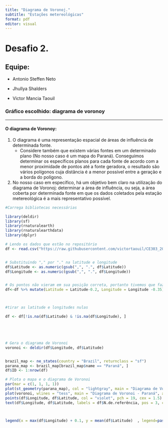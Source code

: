 ```yaml
---
title: "Diagrama de Voronoj."
subtitle: "Estações metereológicas"
format: pdf
editor: visual
---
```


# Desafio 2. 

## Equipe: 

-   Antonio Steffen Neto

-   Jhullya Shalders

-   Victor Mancia Taouil

### Gráfico escolhido: diagrama de voronoy

----------------------------------------------------------------

#### O diagrama de Voronoy:

1.  O diagrama é uma representação espacial de áreas de influência de determinada fonte.
    -   Considere também que existem várias fontes em um determinado plano (No nosso caso é um mapa do Paraná). Conseguimos determinar os específicos planos para cada fonte de acordo com a menor proximidade de pontos até a fonte geradora, o resultado são vários polígonos cuja distância é a menor possível entre a geração e a borda do polígono.
2.  No nosso caso em específico, há um objetivo bem claro na utilização do diagrama de Voronoj: determinar a área de influência, ou seja, a área coberta por determinada fonte em que os dados coletados pela estação metereológica é a mais representativo possível.

```R
#Carrega bibliotecas necessárias

library(deldir)
library(sf)
library(rnaturalearth)
library(rnaturalearthdata)
library(dplyr)

# Lendo os dados que estão no repositório
df <- read.csv("https://raw.githubusercontent.com/victortaouil/CE303_2024/refs/heads/main/Cidades%20do%20Paran%C3%A1%20com%20Esta%C3%A7%C3%B5es%20Metereol%C3%B3gicas%20-%20Esta%C3%A7%C3%B5es.csv", header = TRUE, sep = ",")


# Substituindo "," por "." na latitude e longitude
df$Latitude <- as.numeric(gsub(",", ".", df$Latitude))
df$Longitude <- as.numeric(gsub(",", ".", df$Longitude))


# Os pontos não vieram em sua posição correta, portanto tivemos que fazer uma adaptação
df<-df %>% mutate(Latitude = Latitude-0.2, Longitude = Longitude -0.35)



#tirar as latitude e longitudes nulas

df <- df[!is.na(df$Latitude) & !is.na(df$Longitude), ]





# Gera o diagrama de Voronoi
voronoi <- deldir(df$Longitude, df$Latitude)


brazil_map <- ne_states(country = "Brazil", returnclass = "sf")
parana_map <- brazil_map[brazil_map$name == "Paraná", ]
df$ID <- 1:nrow(df)

# Plota o mapa e o diagrama de Voronoi
par(mar = c(1, 1, 1, 1))
plot(st_geometry(parana_map), col = "lightgray", main = "Diagrama de Voronoi - Paraná")
plot(voronoi, wlines = "tess", main = "Diagrama de Voronoi - Paraná", add = TRUE)
points(df$Longitude, df$Latitude, col = "violet", pch = 19, cex = 1.5)
text(df$Longitude, df$Latitude, labels = df$N.de.referência, pos = 3, cex = 0.8)



legend(x = max(df$Longitude) + 0.1, y = mean(df$Latitude)  , legend=paste(df$Cidade, df$N.de.referência, sep=" - "), cex=0.31)

```
